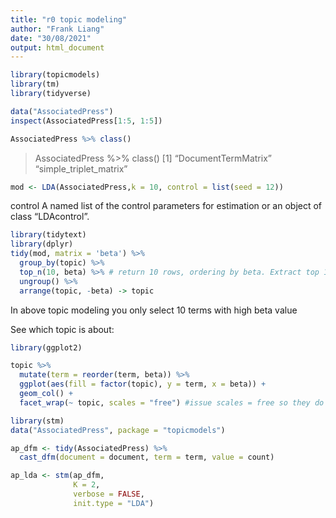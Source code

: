 ```yaml
---
title: "r0 topic modeling"
author: "Frank Liang"
date: "30/08/2021"
output: html_document
---
```


```r
library(topicmodels)
library(tm)
library(tidyverse)

data("AssociatedPress")
inspect(AssociatedPress[1:5, 1:5])

AssociatedPress %>% class()
```
> AssociatedPress %>% class()
[1] "DocumentTermMatrix"    "simple_triplet_matrix"

```r
mod <- LDA(AssociatedPress,k = 10, control = list(seed = 12))

```
control	
A named list of the control parameters for estimation or an object of class "LDAcontrol".

```r
library(tidytext)
library(dplyr)
tidy(mod, matrix = 'beta') %>%
  group_by(topic) %>%
  top_n(10, beta) %>% # return 10 rows, ordering by beta. Extract top 10 beta values
  ungroup() %>%
  arrange(topic, -beta) -> topic
```
In above topic modeling you only select 10 terms with high beta value

See which topic is about:
```r
library(ggplot2)

topic %>%
  mutate(term = reorder(term, beta)) %>%
  ggplot(aes(fill = factor(topic), y = term, x = beta)) +
  geom_col() +
  facet_wrap(~ topic, scales = "free") #issue scales = free so they do not take all variables
```

```r
library(stm)
data("AssociatedPress", package = "topicmodels")

ap_dfm <- tidy(AssociatedPress) %>% 
  cast_dfm(document = document, term = term, value = count)

ap_lda <- stm(ap_dfm, 
              K = 2, 
              verbose = FALSE, 
              init.type = "LDA")
```

```r

```

